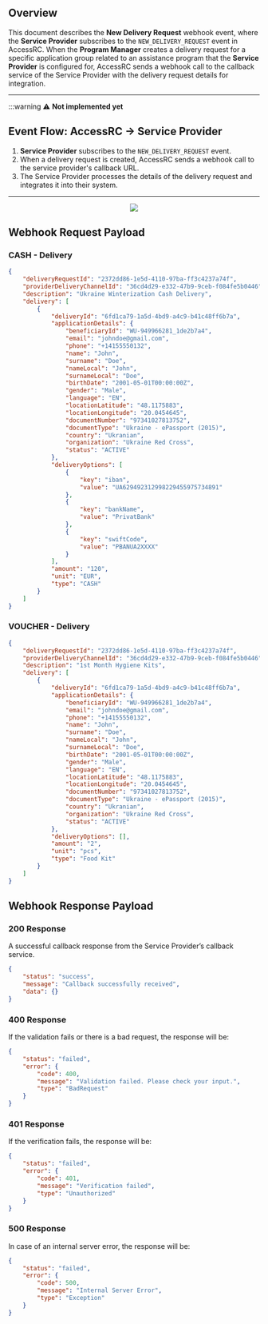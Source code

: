 ## Overview

This document describes the **New Delivery Request** webhook event, where the **Service Provider** subscribes to the `NEW_DELIVERY_REQUEST` event in AccessRC. When the **Program Manager** creates a delivery request for a specific application group related to an assistance program that the **Service Provider** is configured for, AccessRC sends a webhook call to the callback service of the Service Provider with the delivery request details for integration.

---

:::warning
⚠️ **Not implemented yet**

## Event Flow: AccessRC → Service Provider

1. **Service Provider** subscribes to the `NEW_DELIVERY_REQUEST` event.
2. When a delivery request is created, AccessRC sends a webhook call to the service provider's callback URL.
3. The Service Provider processes the details of the delivery request and integrates it into their system.

---

<p align="center">
  <img src="/images/newDeliveryRequest.svg" />
</p>

## Webhook Request Payload

### CASH - Delivery

```json
{
    "deliveryRequestId": "2372dd86-1e5d-4110-97ba-ff3c4237a74f",
    "providerDeliveryChannelId": "36cd4d29-e332-47b9-9ceb-f084fe5b0446",
    "description": "Ukraine Winterization Cash Delivery",
    "delivery": [
        {
            "deliveryId": "6fd1ca79-1a5d-4bd9-a4c9-b41c48ff6b7a",
            "applicationDetails": {
                "beneficiaryId": "WU-949966281_1de2b7a4",
                "email": "johndoe@gmail.com",
                "phone": "+14155550132",
                "name": "John",
                "surname": "Doe",
                "nameLocal": "John",
                "surnameLocal": "Doe",
                "birthDate": "2001-05-01T00:00:00Z",
                "gender": "Male",
                "language": "EN",
                "locationLatitude": "48.1175883",
                "locationLongitude": "20.0454645",
                "documentNumber": "97341027813752",
                "documentType": "Ukraine - ePassport (2015)",
                "country": "Ukranian",
                "organization": "Ukraine Red Cross",
                "status": "ACTIVE"
            },
            "deliveryOptions": [
                {
                    "key": "iban",
                    "value": "UA629492312998229455975734891"
                },
                {
                    "key": "bankName",
                    "value": "PrivatBank"
                },
                {
                    "key": "swiftCode",
                    "value": "PBANUA2XXXX"
                }
            ],
            "amount": "120",
            "unit": "EUR",
            "type": "CASH"
        }
    ]
}
```

### VOUCHER - Delivery

```json
{
    "deliveryRequestId": "2372dd86-1e5d-4110-97ba-ff3c4237a74f",
    "providerDeliveryChannelId": "36cd4d29-e332-47b9-9ceb-f084fe5b0446",
    "description": "1st Month Hygiene Kits",
    "delivery": [
        {
            "deliveryId": "6fd1ca79-1a5d-4bd9-a4c9-b41c48ff6b7a",
            "applicationDetails": {
                "beneficiaryId": "WU-949966281_1de2b7a4",
                "email": "johndoe@gmail.com",
                "phone": "+14155550132",
                "name": "John",
                "surname": "Doe",
                "nameLocal": "John",
                "surnameLocal": "Doe",
                "birthDate": "2001-05-01T00:00:00Z",
                "gender": "Male",
                "language": "EN",
                "locationLatitude": "48.1175883",
                "locationLongitude": "20.0454645",
                "documentNumber": "97341027813752",
                "documentType": "Ukraine - ePassport (2015)",
                "country": "Ukranian",
                "organization": "Ukraine Red Cross",
                "status": "ACTIVE"
            },
            "deliveryOptions": [],
            "amount": "2",
            "unit": "pcs",
            "type": "Food Kit"
        }
    ]
}
```

## Webhook Response Payload

### 200 Response

A successful callback response from the Service Provider’s callback service.

```json
{
    "status": "success",
    "message": "Callback successfully received",
    "data": {}
}
```

### 400 Response

If the validation fails or there is a bad request, the response will be:

```json
{
    "status": "failed",
    "error": {
        "code": 400,
        "message": "Validation failed. Please check your input.",
        "type": "BadRequest"
    }
}
```

### 401 Response

If the verification fails, the response will be:

```json
{
    "status": "failed",
    "error": {
        "code": 401,
        "message": "Verification failed",
        "type": "Unauthorized"
    }
}
```

### 500 Response

In case of an internal server error, the response will be:

```json
{
    "status": "failed",
    "error": {
        "code": 500,
        "message": "Internal Server Error",
        "type": "Exception"
    }
}
```